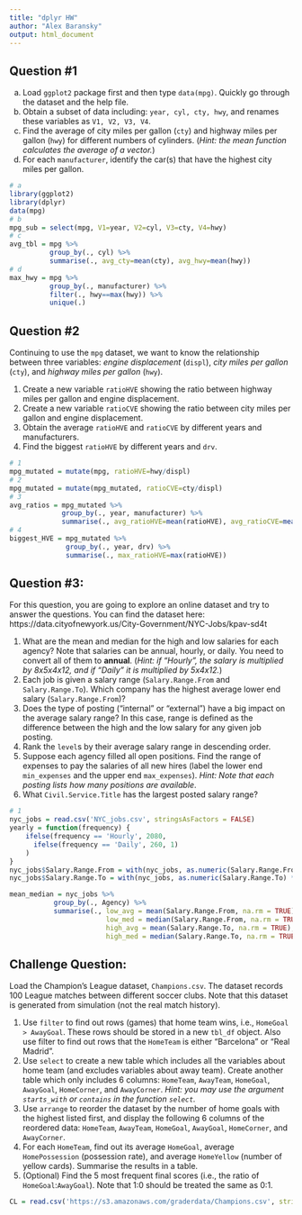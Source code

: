 ```yaml
---
title: "dplyr HW"
author: "Alex Baransky"
output: html_document
---
```

## Question #1	

(a) Load `ggplot2` package first and then type `data(mpg)`. Quickly go through the dataset and the help file.
(b) Obtain a subset of data including: `year, cyl, cty, hwy`, and renames these variables as `V1, V2, V3, V4`.
(c) Find the average of city miles per gallon (`cty`) and highway miles per gallon (`hwy`) for different numbers of cylinders. (*Hint: the mean function calculates the average of a vector.*)
(d) For each `manufacturer`, identify the car(s) that have the highest city miles per gallon.


```r
# a
library(ggplot2)
library(dplyr)
data(mpg)
# b
mpg_sub = select(mpg, V1=year, V2=cyl, V3=cty, V4=hwy)
# c
avg_tbl = mpg %>%
          group_by(., cyl) %>%
          summarise(., avg_cty=mean(cty), avg_hwy=mean(hwy))
# d
max_hwy = mpg %>%
          group_by(., manufacturer) %>%
          filter(., hwy==max(hwy)) %>%
          unique(.)
```

## Question #2

Continuing to use the `mpg` dataset, we want to know the relationship between three variables: *engine displacement* (`displ`), *city miles per gallon* (`cty`), and *highway miles per gallon* (`hwy`).

1. Create a new variable `ratioHVE` showing the ratio between highway miles per gallon and engine displacement.
2. Create a new variable `ratioCVE` showing the ratio between city miles per gallon and engine displacement.
3. Obtain the average `ratioHVE` and `ratioCVE` by different years and manufacturers.
4. Find the biggest `ratioHVE` by different years and `drv`.


```r
# 1
mpg_mutated = mutate(mpg, ratioHVE=hwy/displ)
# 2
mpg_mutated = mutate(mpg_mutated, ratioCVE=cty/displ)
# 3
avg_ratios = mpg_mutated %>%
             group_by(., year, manufacturer) %>%
             summarise(., avg_ratioHVE=mean(ratioHVE), avg_ratioCVE=mean(ratioCVE))
# 4
biggest_HVE = mpg_mutated %>%
              group_by(., year, drv) %>%
              summarise(., max_ratioHVE=max(ratioHVE))
```


## Question #3:

For this question, you are going to explore an online dataset and try to answer the questions. You can find the dataset here: https://data.cityofnewyork.us/City-Government/NYC-Jobs/kpav-sd4t

1. What are the mean and median for the high and low salaries for each agency? Note that salaries can be annual, hourly, or daily. You need to convert all of them to **annual**. (*Hint: if "Hourly", the salary is multiplied by 8x5x4x12, and if "Daily" it is multiplied by 5x4x12.*)
2. Each job is given a salary range (`Salary.Range.From` and `Salary.Range.To`). Which company has the highest average lower end salary (`Salary.Range.From`)?
3. Does the type of posting ("internal" or "external") have a big impact on the average salary range? In this case, range is defined as the difference between the high and the low salary for any given job posting.
4. Rank the `level`s by their average salary range in descending order.
5. Suppose each agency filled all open positions. Find the range of expenses to pay the salaries of all new hires (label the lower end `min_expenses` and the upper end `max_expenses`). *Hint: Note that each posting lists how many positions are available*.
6. What `Civil.Service.Title` has the largest posted salary range?

```r
# 1
nyc_jobs = read.csv('NYC_jobs.csv', stringsAsFactors = FALSE)
yearly = function(frequency) {
    ifelse(frequency == 'Hourly', 2080, 
      ifelse(frequency == 'Daily', 260, 1)
    )
}
nyc_jobs$Salary.Range.From = with(nyc_jobs, as.numeric(Salary.Range.From) * yearly(Salary.Frequency))
nyc_jobs$Salary.Range.To = with(nyc_jobs, as.numeric(Salary.Range.To) * yearly(Salary.Frequency))

mean_median = nyc_jobs %>%
           group_by(., Agency) %>%
           summarise(., low_avg = mean(Salary.Range.From, na.rm = TRUE),
                        low_med = median(Salary.Range.From, na.rm = TRUE),
                        high_avg = mean(Salary.Range.To, na.rm = TRUE),
                        high_med = median(Salary.Range.To, na.rm = TRUE))
```


## Challenge Question: 


Load the Champion's League dataset, `Champions.csv`. The dataset records 100 League matches between different soccer clubs. Note that this dataset is generated from simulation (not the real match history).

1. Use `filter` to find out rows (games) that home team wins, i.e., `HomeGoal > AwayGoal`. These rows should be stored in a new `tbl_df` object. Also use filter to find out rows that the `HomeTeam` is either "Barcelona" or "Real Madrid".
2. Use `select` to create a new table which includes all the variables about home team (and excludes variables about away team). Create another table which only includes 6 columns: `HomeTeam`, `AwayTeam`, `HomeGoal`, `AwayGoal`, `HomeCorner`, and `AwayCorner`. *Hint: you may use the argument `starts_with` or `contains` in the function `select`.*
3. Use `arrange` to reorder the dataset by the number of home goals with the highest listed first, and display the following 6 columns of the reordered data: `HomeTeam`, `AwayTeam`, `HomeGoal`, `AwayGoal`, `HomeCorner`, and `AwayCorner`.
4. For each `HomeTeam`, find out its average `HomeGoal`, average `HomePossession` (possession rate), and average `HomeYellow` (number of yellow cards). Summarise the results in a table.
5. (Optional) Find the 5 most frequent final scores (i.e., the ratio of `HomeGoal`:`AwayGoal`). Note that 1:0 should be treated the same as 0:1.

```r
CL = read.csv('https://s3.amazonaws.com/graderdata/Champions.csv', stringsAsFactors=FALSE)
```
